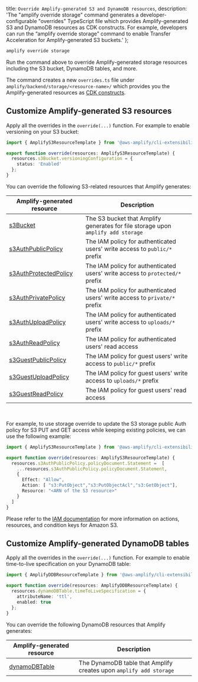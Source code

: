   title: `Override Amplify-generated S3 and DynamoDB resources`,
  description:
    'The "amplify override storage" command generates a developer-configurable "overrides" TypeScript file which provides Amplify-generated S3 and DynamoDB resources as CDK constructs. For example, developers can run the “amplify override storage” command to enable Transfer Acceleration for Amplify-generated S3 buckets.'
};

```bash
amplify override storage
```

Run the command above to override Amplify-generated storage resources including the S3 bucket, DynamoDB tables, and more.

The command creates a new `overrides.ts` file under `amplify/backend/storage/<resource-name>/` which provides you the Amplify-generated resources as [CDK constructs](https://docs.aws.amazon.com/cdk/latest/guide/home.html).

## Customize Amplify-generated S3 resources

Apply all the overrides in the `override(...)` function. For example to enable versioning on your S3 bucket:

```ts
import { AmplifyS3ResourceTemplate } from '@aws-amplify/cli-extensibility-helper';

export function override(resources: AmplifyS3ResourceTemplate) {
  resources.s3Bucket.versioningConfiguration = {
    status: 'Enabled'
  };
}
```

You can override the following S3-related resources that Amplify generates:

| Amplify-generated resource | Description |
| --- | --- |
| [s3Bucket](https://docs.aws.amazon.com/AWSCloudFormation/latest/UserGuide/aws-properties-s3-bucket.html) | The S3 bucket that Amplify generates for file storage upon `amplify add storage` |
| [s3AuthPublicPolicy](https://docs.aws.amazon.com/AWSCloudFormation/latest/UserGuide/aws-resource-iam-policy.html) | The IAM policy for authenticated users' write access to `public/*` prefix |
| [s3AuthProtectedPolicy](https://docs.aws.amazon.com/AWSCloudFormation/latest/UserGuide/aws-resource-iam-policy.html) | The IAM policy for authenticated users' write access to `protected/*` prefix |
| [s3AuthPrivatePolicy](https://docs.aws.amazon.com/AWSCloudFormation/latest/UserGuide/aws-resource-iam-policy.html) | The IAM policy for authenticated users' write access to `private/*` prefix |
| [s3AuthUploadPolicy](https://docs.aws.amazon.com/AWSCloudFormation/latest/UserGuide/aws-resource-iam-policy.html) | The IAM policy for authenticated users' write access to `uploads/*` prefix |
| [s3AuthReadPolicy](https://docs.aws.amazon.com/AWSCloudFormation/latest/UserGuide/aws-resource-iam-policy.html) | The IAM policy for authenticated users' read access |
| [s3GuestPublicPolicy](https://docs.aws.amazon.com/AWSCloudFormation/latest/UserGuide/aws-resource-iam-policy.html) | The IAM policy for guest users' write access to `public/*` prefix |
| [s3GuestUploadPolicy](https://docs.aws.amazon.com/AWSCloudFormation/latest/UserGuide/aws-resource-iam-policy.html) | The IAM policy for guest users' write access to `uploads/*` prefix |
| [s3GuestReadPolicy](https://docs.aws.amazon.com/AWSCloudFormation/latest/UserGuide/aws-resource-iam-policy.html) | The IAM policy for guest users' read access |

<br />

For example, to use storage override to update the S3 storage public Auth policy for S3 PUT and GET access while keeping existing policies, we can use the following example:

```ts
import { AmplifyS3ResourceTemplate } from '@aws-amplify/cli-extensibility-helper';

export function override(resources: AmplifyS3ResourceTemplate) {
  resources.s3AuthPublicPolicy.policyDocument.Statement =  [
    ...resources.s3AuthPublicPolicy.policyDocument.Statement, 
    {
      Effect: "Allow",
      Action: [ "s3:PutObject","s3:PutObjectAcl","s3:GetObject"], 
      Resource: "<ARN of the S3 resource>"
    }
  ]
}

```

Please refer to the [IAM documentation](https://docs.aws.amazon.com/service-authorization/latest/reference/list_amazons3.html) for more information on actions, resources, and condition keys for Amazon S3.

## Customize Amplify-generated DynamoDB tables

Apply all the overrides in the `override(...)` function. For example to enable time-to-live specification on your DynamoDB table:

```ts
import { AmplifyDDBResourceTemplate } from '@aws-amplify/cli-extensibility-helper';

export function override(resources: AmplifyDDBResourceTemplate) {
  resources.dynamoDBTable.timeToLiveSpecification = {
    attributeName: 'ttl',
    enabled: true
  };
}
```

You can override the following DynamoDB resources that Amplify generates:

| Amplify-generated resource | Description |
| --- | --- |
| [dynamoDBTable](https://docs.aws.amazon.com/AWSCloudFormation/latest/UserGuide/aws-resource-dynamodb-table.html) | The DynamoDB table that Amplify creates upon `amplify add storage` |
